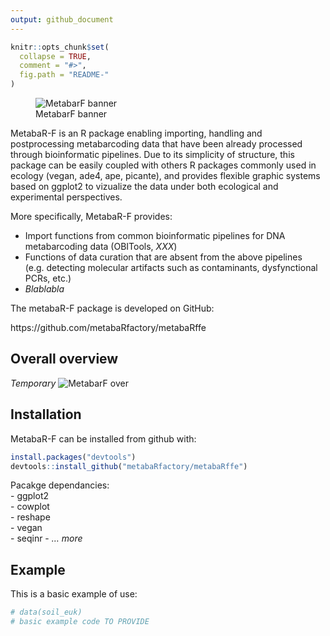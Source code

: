 ```yaml
---
output: github_document
---
```


<!-- README.md is generated from README.Rmd. Please edit that file -->

```r
knitr::opts_chunk$set(
  collapse = TRUE,
  comment = "#>",
  fig.path = "README-"
)
```

![MetabarF banner](metabaRF.png)

MetabaR-F is an R package enabling importing, handling and postprocessing metabarcoding data that have been already processed through bioinformatic pipelines. Due to its simplicity of structure, this package can be easily coupled with others R packages commonly used in ecology (vegan, ade4, ape, picante), and provides flexible graphic systems based on ggplot2 to vizualize the data under both ecological and experimental perspectives.     

More specifically, MetabaR-F provides:

- Import functions from common bioinformatic pipelines for DNA metabarcoding data (OBITools, *XXX*)   
- Functions of data curation that are absent from the above pipelines (e.g. detecting molecular artifacts such as contaminants, dysfynctional PCRs, etc.)   
- *Blablabla*

The metabaR-F package is developed on GitHub:

https://github.com/metabaRfactory/metabaRffe

## Overall overview

*Temporary*
![MetabarF over](metabaRF_overview.png)

## Installation

MetabaR-F can be installed from github with:

```r
install.packages("devtools")
devtools::install_github("metabaRfactory/metabaRffe")
```

Pacakge dependancies:   
- ggplot2   
- cowplot    
- reshape    
- vegan    
- seqinr
- *... more*

## Example

This is a basic example of use:

```r
# data(soil_euk)
# basic example code TO PROVIDE
```
